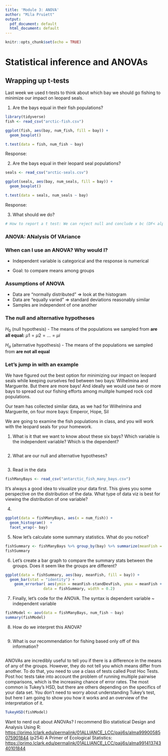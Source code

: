 ```yaml
---
title: 'Module 3: ANOVA'
author: "Mila Pruiett"
output:
  pdf_document: default
  html_document: default
---
```


```r
knitr::opts_chunk$set(echo = TRUE)
```

# Statistical inference and ANOVAs

## Wrapping up t-tests

Last week we used t-tests to think about which bay we should go fishing to minimize our impact on leopard seals.

1.  Are the bays equal in their fish populations?

```r
library(tidyverse)
fish <- read_csv("arctic-fish.csv")

ggplot(fish, aes(bay, num_fish, fill = bay)) +
  geom_boxplot()

t.test(data = fish, num_fish ~ bay)
```

Response:

2.  Are the bays equal in their leopard seal populations?

```r
seals <- read_csv("arctic-seals.csv")

ggplot(seals, aes(bay, num_seals, fill = bay)) +
  geom_boxplot()

t.test(data = seals, num_seals ~ bay)
```

Response:

3.  What should we do?

```r
# How to report a t test: We can reject null and conclude x bc (DF< alpha, p)

```

### ANOVA: **AN**alysis **O**f **VA**riance

### When can I use an ANOVA? Why would I?

-   Independent variable is categorical and the response is numerical

-   Goal: to compare means among groups

### Assumptions of ANOVA

-   Data are "normally distributed" =\> look at the histogram
-   Data are "equally varied" =\> standard deviations reasonably similar
-   Samples are independent of one another

### The null and alternative hypotheses

$H_{0}$ (null hypothesis) - The means of the populations we sampled from **are** **all equal:** $\mu{1} = \mu{2} = ... = \mu{i}$

$H_{a}$ (alternative hypothesis) - The means of the populations we sampled from **are not all equal**

### Let's jump in with an example

We have figured out the best option for minimizing our impact on leopard seals while keeping ourselves fed between two bays: Wilhelmina and Marguerite. But there are more bays! And ideally we would use two or more bays to spread out our fishing efforts among mulitple humped rock cod populations. 

Our team has collected similar data, as we had for Wilhelmina and Marguerite, on four more bays: Emperor, Hope, Sil

We are going to examine the fish populations in class, and you will work with the leopard seals for your homework.

1. What is it that we want to know about these six bays? Which variable is the independent variable? Which is the dependent? 
```r

```

2. What are our null and alternative hypotheses?
```r

```

3. Read in the data
```r
fishManyBays <- read_csv("antarctic_fish_many_bays.csv")
```

It's always a good idea to visualize your data first. This gives you some perspective on the distribution of the data. What type of data viz is best for viewing the distribution of one variable?

4. 
```r
ggplot(data = fishManyBays, aes(x = num_fish)) + 
  geom_histogram()  +
  facet_wrap(~ bay)
```


5. Now let's calculate some summary statistics. What do you notice? 
```r
fishSummary <- fishManyBays %>% group_by(bay) %>% summarize(meanFish = mean(num_fish), standDevFish = sd(num_fish), sampleSize = n())
fishSummary
```

6. Let's create a bar graph to compare the summary stats between the groups. Does it seem like the groups are different? 
```r
ggplot(data = fishSummary, aes(bay, meanFish, fill = bay)) + 
  geom_bar(stat = "identity") +
    geom_errorbar( aes(ymin = meanFish-standDevFish, ymax = meanFish + standDevFish), 
                 data = fishSummary, width = 0.2) 
```


7. Finally, let's code for the ANOVA. The syntax is dependent variable ~ independent variable
```r
fishModel <- aov(data = fishManyBays, num_fish ~ bay)
summary(fishModel)

```

8. How do we interpret this ANOVA?
```r

```

9. What is our recommendation for fishing based only off of this information?
```r

```


ANOVAs are incredibly useful to tell you if there is a difference in the means of any of the groups. However, they do not tell you which means differ from another. To do that, you need to use a class of tests called Post Hoc Tests. Post hoc tests take into account the problem of running multiple pairwise comparisons, which is the increasing chance of error rates. The most common is Tukey's HSD, but there are others depending on the specifics of your data set. You don't need to worry about understanding Tukey's test, but here I am going to show you how it works and an overview of the interpretation of it. 
```r
TukeyHSD(fishModel)
```




Want to nerd out about ANOVAs? I recommend Bio statistical Design and Analysis Using R: <https://primo.lclark.edu/permalink/01ALLIANCE_LCC/pajj6s/alma99900585075901844> (p254) A Primer of Ecological Statistics: <https://primo.lclark.edu/permalink/01ALLIANCE_LCC/pajj6s/alma99141374340101844>